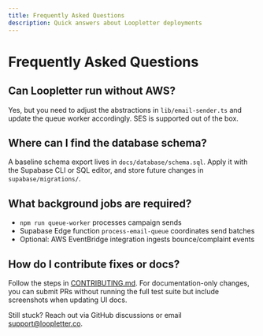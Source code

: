 ```yaml
---
title: Frequently Asked Questions
description: Quick answers about Loopletter deployments
---
```


# Frequently Asked Questions

## Can Loopletter run without AWS?

Yes, but you need to adjust the abstractions in `lib/email-sender.ts` and update the queue worker accordingly. SES is supported out of the box.

## Where can I find the database schema?

A baseline schema export lives in `docs/database/schema.sql`. Apply it with the Supabase CLI or SQL editor, and store future changes in `supabase/migrations/`.

## What background jobs are required?

- `npm run queue-worker` processes campaign sends
- Supabase Edge function `process-email-queue` coordinates send batches
- Optional: AWS EventBridge integration ingests bounce/complaint events

## How do I contribute fixes or docs?

Follow the steps in [CONTRIBUTING.md](../../../CONTRIBUTING.md). For documentation-only changes, you can submit PRs without running the full test suite but include screenshots when updating UI docs.

Still stuck? Reach out via GitHub discussions or email support@loopletter.co.
